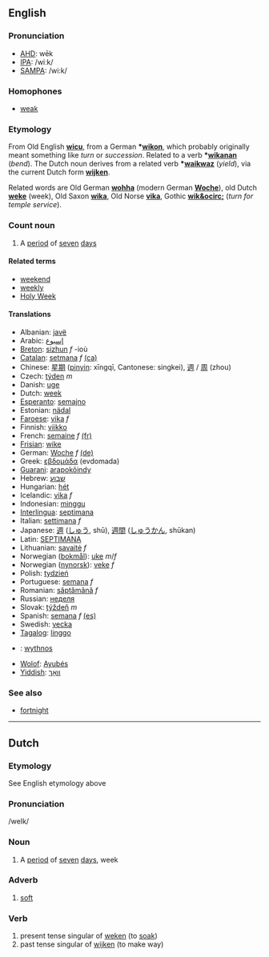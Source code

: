 ==English==
===Pronunciation===
*[[w:AHD|AHD]]: wēk
*[[w:IPA|IPA]]: /wiːk/
*[[w:SAMPA|SAMPA]]: /wi:k/

===Homophones===
*[[weak]]

===Etymology===
From Old English '''[[wicu]]''', from a German '''*[[wikon]]''', which probably originally meant something like ''turn'' or ''succession''. Related to a verb '''*[[wikanan]]''' (''bend''). The Dutch noun derives from a related verb '''*[[waikwaz]]''' (''yield''), via the current Dutch form '''[[wijken]]'''.

Related words are Old German '''[[wohha]]''' (modern German '''[[Woche]]'''), old Dutch '''[[weke]]''' (week), Old Saxon '''[[wika]]''', Old Norse '''[[vika]]''', Gothic '''[[wik&ocirc;]]''' (''turn for temple service'').

===Count noun===
# A [[period]] of [[seven]] [[day]]s

====Related terms====
*[[weekend]]
*[[weekly]]
*[[Holy Week]]

====Translations====
*Albanian: [[javë]]
*Arabic: [[إسبوع]]
*[[Breton]]: [[sizhun]] ''f'' -ioù
*[[Catalan]]: [[setmana]] ''f'' [[:ca:setmana|(ca)]] 
*Chinese: [[星期]] ([[pinyin]]: xīngqī, Cantonese: singkei), [[週]] / [[周]] (zhou)
*Czech: [[týden]] ''m''
*Danish: [[uge]]
*Dutch: [[week]]
*[[Esperanto]]: [[semajno]]
*Estonian: [[nädal]]
*[[Faroese]]: [[vika]] ''f''
*Finnish: [[viikko]]
*French: [[semaine]] ''f'' [[:fr:semaine|(fr)]]
*[[Frisian]]: [[wike]]
*German: [[Woche]] ''f'' [[:de:Woche|(de)]] 
*Greek: [[εβδομάδα]] (evdomada)
*[[Guarani]]: [[arapokõindy]]
*Hebrew: [[שבוע]]
*Hungarian: [[hét]]
*Icelandic: [[vika]] ''f''
*Indonesian: [[minggu]]
*[[Interlingua]]: [[septimana]]
*Italian: [[settimana]] ''f''
*Japanese: [[週]] ([[しゅう]], shū), [[週間]] ([[しゅうかん]], shūkan)
*Latin: [[SEPTIMANA]]
*Lithuanian: [[savaitė]] ''f''
*Norwegian ([[bokmål]]): [[uke]] ''m''/''f''
*Norwegian ([[nynorsk]]): [[veke]] ''f''
*Polish: [[tydzień]]
*Portuguese: [[semana]] ''f''
*Romanian: [[săptămână]] ''f''
*Russian: [[неделя]]
*Slovak: [[týždeň]] ''m''
*Spanish: [[semana]] ''f'' [[:es:semana|(es)]] 
*Swedish: [[vecka]]
*[[Tagalog]]: [[linggo]]
*{{cy}}: [[wythnos]]
*[[Wolof]]: [[Ayubés]]
*[[Yiddish]]: [[וואָך]]

===See also===
*[[fortnight]]

--------

==Dutch==
===Etymology===
See English etymology above
===Pronunciation===

/weIk/

===Noun===

# A [[period]] of [[seven]] [[day]]s, week


===Adverb===

# [[soft]]


===Verb===
# present tense singular of [[weken]] (to [[soak]])
# past tense singular of [[wijken]] (to make way)